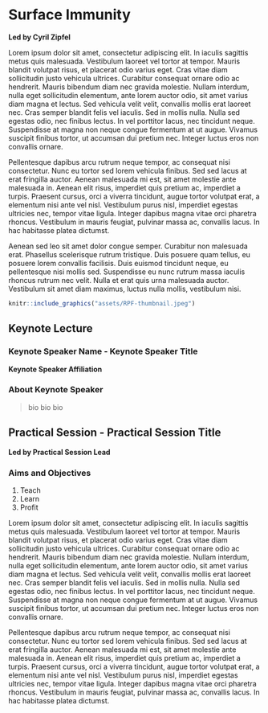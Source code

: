 # Surface Immunity {-}

**Led by Cyril Zipfel**

Lorem ipsum dolor sit amet, consectetur adipiscing elit. In iaculis sagittis metus quis malesuada. Vestibulum laoreet vel tortor at tempor. Mauris blandit volutpat risus, et placerat odio varius eget. Cras vitae diam sollicitudin justo vehicula ultrices. Curabitur consequat ornare odio ac hendrerit. Mauris bibendum diam nec gravida molestie. Nullam interdum, nulla eget sollicitudin elementum, ante lorem auctor odio, sit amet varius diam magna et lectus. Sed vehicula velit velit, convallis mollis erat laoreet nec. Cras semper blandit felis vel iaculis. Sed in mollis nulla. Nulla sed egestas odio, nec finibus lectus. In vel porttitor lacus, nec tincidunt neque. Suspendisse at magna non neque congue fermentum at ut augue. Vivamus suscipit finibus tortor, ut accumsan dui pretium nec. Integer luctus eros non convallis ornare.

Pellentesque dapibus arcu rutrum neque tempor, ac consequat nisi consectetur. Nunc eu tortor sed lorem vehicula finibus. Sed sed lacus at erat fringilla auctor. Aenean malesuada mi est, sit amet molestie ante malesuada in. Aenean elit risus, imperdiet quis pretium ac, imperdiet a turpis. Praesent cursus, orci a viverra tincidunt, augue tortor volutpat erat, a elementum nisi ante vel nisl. Vestibulum purus nisl, imperdiet egestas ultricies nec, tempor vitae ligula. Integer dapibus magna vitae orci pharetra rhoncus. Vestibulum in mauris feugiat, pulvinar massa ac, convallis lacus. In hac habitasse platea dictumst.

Aenean sed leo sit amet dolor congue semper. Curabitur non malesuada erat. Phasellus scelerisque rutrum tristique. Duis posuere quam tellus, eu posuere lorem convallis facilisis. Duis euismod tincidunt neque, eu pellentesque nisi mollis sed. Suspendisse eu nunc rutrum massa iaculis rhoncus rutrum nec velit. Nulla et erat quis urna malesuada auctor. Vestibulum sit amet diam maximus, luctus nulla mollis, vestibulum nisi.

```r
knitr::include_graphics("assets/RPF-thumbnail.jpeg")
```

## Keynote Lecture {-}

### Keynote Speaker Name - Keynote Speaker Title {-}
**Keynote Speaker Affiliation**

### About Keynote Speaker {-}

> bio bio bio

## Practical Session - Practical Session Title {-}

**Led by Practical Session Lead**

### Aims and Objectives {-}

1. Teach
2. Learn
3. Profit

Lorem ipsum dolor sit amet, consectetur adipiscing elit. In iaculis sagittis metus quis malesuada. Vestibulum laoreet vel tortor at tempor. Mauris blandit volutpat risus, et placerat odio varius eget. Cras vitae diam sollicitudin justo vehicula ultrices. Curabitur consequat ornare odio ac hendrerit. Mauris bibendum diam nec gravida molestie. Nullam interdum, nulla eget sollicitudin elementum, ante lorem auctor odio, sit amet varius diam magna et lectus. Sed vehicula velit velit, convallis mollis erat laoreet nec. Cras semper blandit felis vel iaculis. Sed in mollis nulla. Nulla sed egestas odio, nec finibus lectus. In vel porttitor lacus, nec tincidunt neque. Suspendisse at magna non neque congue fermentum at ut augue. Vivamus suscipit finibus tortor, ut accumsan dui pretium nec. Integer luctus eros non convallis ornare.

Pellentesque dapibus arcu rutrum neque tempor, ac consequat nisi consectetur. Nunc eu tortor sed lorem vehicula finibus. Sed sed lacus at erat fringilla auctor. Aenean malesuada mi est, sit amet molestie ante malesuada in. Aenean elit risus, imperdiet quis pretium ac, imperdiet a turpis. Praesent cursus, orci a viverra tincidunt, augue tortor volutpat erat, a elementum nisi ante vel nisl. Vestibulum purus nisl, imperdiet egestas ultricies nec, tempor vitae ligula. Integer dapibus magna vitae orci pharetra rhoncus. Vestibulum in mauris feugiat, pulvinar massa ac, convallis lacus. In hac habitasse platea dictumst.
